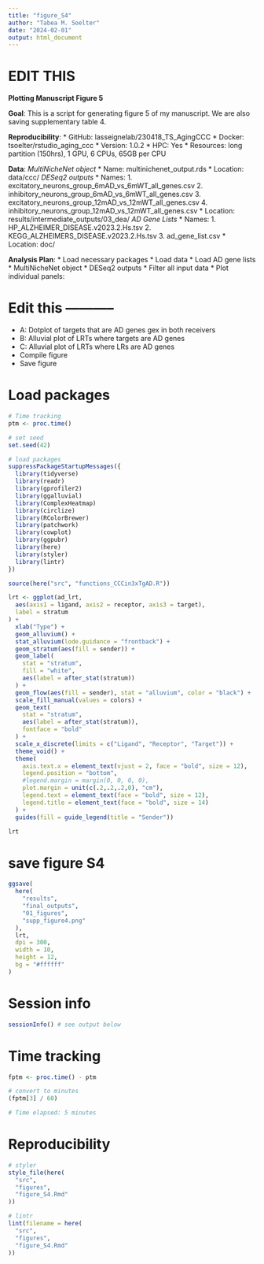 ```yaml
---
title: "figure_S4"
author: "Tabea M. Soelter"
date: "2024-02-01"
output: html_document
---
```

# EDIT                    THIS
**Plotting Manuscript Figure 5**

__Goal__: This is a script for generating figure 5 of my manuscript. We are also saving supplementary table 4.

__Reproducibility__:
* GitHub: lasseignelab/230418_TS_AgingCCC
* Docker: tsoelter/rstudio_aging_ccc
    * Version: 1.0.2
* HPC: Yes
    * Resources: long partition (150hrs), 1 GPU, 6 CPUs, 65GB per CPU

__Data__: 
*MultiNicheNet object*
* Name: multinichenet_output.rds
* Location: data/ccc/
*DESeq2 outputs*
* Names:
    1. excitatory_neurons_group_6mAD_vs_6mWT_all_genes.csv
    2. inhibitory_neurons_group_6mAD_vs_6mWT_all_genes.csv
    3. excitatory_neurons_group_12mAD_vs_12mWT_all_genes.csv
    4. inhibitory_neurons_group_12mAD_vs_12mWT_all_genes.csv
* Location: results/intermediate_outputs/03_dea/
*AD Gene Lists*
* Names:
    1. HP_ALZHEIMER_DISEASE.v2023.2.Hs.tsv
    2. KEGG_ALZHEIMERS_DISEASE.v2023.2.Hs.tsv
    3. ad_gene_list.csv
* Location: doc/

__Analysis Plan__:
* Load necessary packages
* Load data
  * Load AD gene lists
  * MultiNicheNet object
  * DESeq2 outputs
* Filter all input data
* Plot individual panels:

# Edit this -----------

  * A: Dotplot of targets that are AD genes gex in both receivers
  * B: Alluvial plot of LRTs where targets are AD genes
  * C: Alluvial plot of LRTs where LRs are AD genes
* Compile figure
* Save figure

# Load packages
```r
# Time tracking
ptm <- proc.time()

# set seed
set.seed(42)

# load packages
suppressPackageStartupMessages({
  library(tidyverse)
  library(readr)
  library(gprofiler2)
  library(ggalluvial)
  library(ComplexHeatmap)
  library(circlize)
  library(RColorBrewer)
  library(patchwork)
  library(cowplot)
  library(ggpubr)
  library(here)
  library(styler)
  library(lintr)
})

source(here("src", "functions_CCCin3xTgAD.R"))
```







```r
lrt <- ggplot(ad_lrt,
  aes(axis1 = ligand, axis2 = receptor, axis3 = target),
  label = stratum
) +
  xlab("Type") +
  geom_alluvium() +
  stat_alluvium(lode.guidance = "frontback") +
  geom_stratum(aes(fill = sender)) +
  geom_label(
    stat = "stratum",
    fill = "white",
    aes(label = after_stat(stratum))
  ) +
  geom_flow(aes(fill = sender), stat = "alluvium", color = "black") +
  scale_fill_manual(values = colors) +
  geom_text(
    stat = "stratum",
    aes(label = after_stat(stratum)),
    fontface = "bold"
  ) +
  scale_x_discrete(limits = c("Ligand", "Receptor", "Target")) +
  theme_void() +
  theme(
    axis.text.x = element_text(vjust = 2, face = "bold", size = 12),
    legend.position = "bottom",
    #legend.margin = margin(0, 0, 0, 0),
    plot.margin = unit(c(.2,.2,.2,0), "cm"),
    legend.text = element_text(face = "bold", size = 12),
    legend.title = element_text(face = "bold", size = 14)
  ) +
  guides(fill = guide_legend(title = "Sender"))

lrt
```


# save figure S4
```r
ggsave(
  here(
    "results",
    "final_outputs",
    "01_figures",
    "supp_figure4.png"
  ),
  lrt,
  dpi = 300,
  width = 10,
  height = 12,
  bg = "#ffffff"
)
```

# Session info
```r
sessionInfo() # see output below
```

# Time tracking
```r
fptm <- proc.time() - ptm

# convert to minutes
(fptm[3] / 60)

# Time elapsed: 5 minutes
```

# Reproducibility
```r
# styler
style_file(here(
  "src",
  "figures",
  "figure_S4.Rmd"
))

# lintr
lint(filename = here(
  "src",
  "figures",
  "figure_S4.Rmd"
))
```
